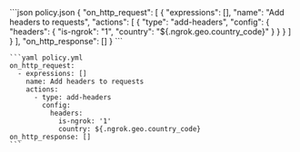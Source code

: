   <CodeGroup>
    ```json policy.json
    {
      "on_http_request": [
        {
          "expressions": [],
          "name": "Add headers to requests",
          "actions": [
            {
              "type": "add-headers",
              "config": {
                "headers": {
                  "is-ngrok": "1",
                  "country": "${.ngrok.geo.country_code}"
                }
              }
            }
          ]
        }
      ],
      "on_http_response": []
    }
    ```

    ```yaml policy.yml
    on_http_request:
      - expressions: []
        name: Add headers to requests
        actions:
          - type: add-headers
            config:
              headers:
                is-ngrok: '1'
                country: ${.ngrok.geo.country_code}
    on_http_response: []
    ```

  </CodeGroup>
